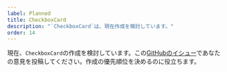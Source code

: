 ```yaml
---
label: Planned
title: CheckboxCard
description: "`CheckboxCard`は、現在作成を検討しています。"
order: 14
---
```


現在、`CheckboxCard`の作成を検討しています。この[GitHubのイシュー](https://github.com/yamada-ui/yamada-ui/issues/3213)であなたの意見を投稿してください。作成の優先順位を決めるのに役立ちます。

